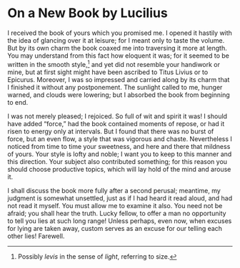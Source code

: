 # On a New Book by Lucilius

I received the book of yours which you promised me.
I opened it hastily with the idea of glancing over it at leisure; for I meant only to taste the volume.
But by its own charm the book coaxed me into traversing it more at length.
You may understand from this fact how eloquent it was; for it seemed to be written in the smooth style,[^46-1] and yet did not resemble your handiwork or mine, but at first sight might have been ascribed to Titus Livius or to Epicurus.
Moreover, I was so impressed and carried along by its charm that I finished it without any postponement.
The sunlight called to me, hunger warned, and clouds were lowering; but I absorbed the book from beginning to end.

I was not merely pleased; I rejoiced.
So full of wit and spirit it was!
I should have added "force," had the book contained moments of repose, or had it risen to energy only at intervals.
But I found that there was no burst of force, but an even flow, a style that was vigorous and chaste.
Nevertheless I noticed from time to time your sweetness, and here and there that mildness of yours.
Your style is lofty and noble; I want you to keep to this manner and this direction.
Your subject also contributed something; for this reason you should choose productive topics, which will lay hold of the mind and arouse it.

I shall discuss the book more fully after a second perusal; meantime, my judgment is somewhat unsettled, just as if I had heard it read aloud, and had not read it myself.
You must allow me to examine it also.
You need not be afraid; you shall hear the truth.
Lucky fellow, to offer a man no opportunity to tell you lies at such long range!
Unless perhaps, even now, when excuses for lying are taken away, custom serves as an excuse for our telling each other lies!
Farewell.

[^46-1]: Possibly *levis* in the sense of *light*, referring to size.
